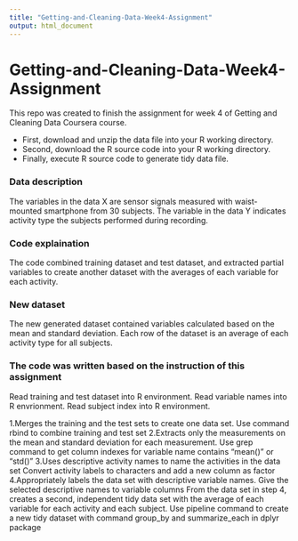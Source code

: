 ---
title: "Getting-and-Cleaning-Data-Week4-Assignment"
output: html_document
---
# Getting-and-Cleaning-Data-Week4-Assignment
This repo was created to finish the assignment for week 4 of Getting and Cleaning Data Coursera course.

* First, download and unzip the data file into your R working directory.
* Second, download the R source code into your R working directory.
* Finally, execute R source code to generate tidy data file.

### Data description

The variables in the data X are sensor signals measured with waist-mounted smartphone from 30 subjects. The variable in the data Y indicates activity type the subjects performed during recording.

### Code explaination
The code combined training dataset and test dataset, and extracted partial variables to create another dataset with the averages of each variable for each activity.

### New dataset
The new generated dataset contained variables calculated based on the mean and standard deviation. Each row of the dataset is an average of each activity type for all subjects.

### The code was written based on the instruction of this assignment
Read training and test dataset into R environment. Read variable names into R envrionment. Read subject index into R environment.

1.Merges the training and the test sets to create one data set. Use command rbind to combine training and test set
2.Extracts only the measurements on the mean and standard deviation for each measurement. Use grep command to get column indexes for variable name contains "mean()" or "std()"
3.Uses descriptive activity names to name the activities in the data set Convert activity labels to characters and add a new column as factor
4.Appropriately labels the data set with descriptive variable names. Give the selected descriptive names to variable columns
From the data set in step 4, creates a second, independent tidy data set with the average of each variable for each activity and each subject. Use pipeline command to create a new tidy dataset with command group_by and summarize_each in dplyr package
